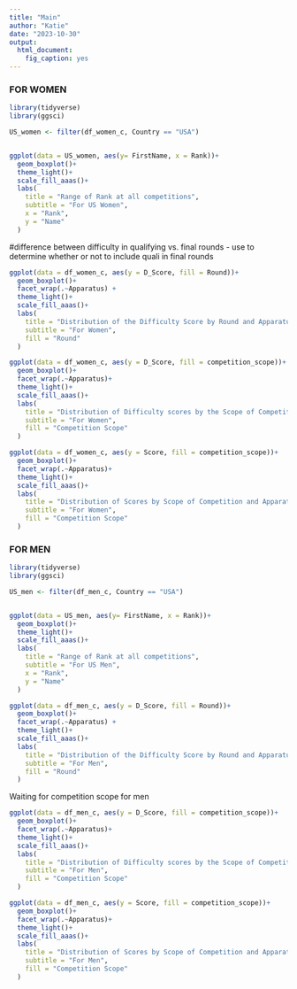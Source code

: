 ```yaml
---
title: "Main"
author: "Katie"
date: "2023-10-30"
output: 
  html_document:
    fig_caption: yes
---
```

### FOR WOMEN

```r

library(tidyverse)
library(ggsci)

US_women <- filter(df_women_c, Country == "USA")


ggplot(data = US_women, aes(y= FirstName, x = Rank))+
  geom_boxplot()+
  theme_light()+
  scale_fill_aaas()+
  labs(
    title = "Range of Rank at all competitions",
    subtitle = "For US Women",
    x = "Rank",
    y = "Name"
  )


```

#difference between difficulty in qualifying vs. final rounds
- use to determine whether or not to include quali in final rounds

```r

ggplot(data = df_women_c, aes(y = D_Score, fill = Round))+
  geom_boxplot()+
  facet_wrap(.~Apparatus) +
  theme_light()+
  scale_fill_aaas()+  
  labs(
    title = "Distribution of the Difficulty Score by Round and Apparatus",
    subtitle = "For Women",
    fill = "Round"
  )


```

```r

ggplot(data = df_women_c, aes(y = D_Score, fill = competition_scope))+
  geom_boxplot()+
  facet_wrap(.~Apparatus)+
  theme_light()+
  scale_fill_aaas()+
  labs(
    title = "Distribution of Difficulty scores by the Scope of Competition and Apparatus",
    subtitle = "For Women",
    fill = "Competition Scope"
  )
```

```r

ggplot(data = df_women_c, aes(y = Score, fill = competition_scope))+
  geom_boxplot()+
  facet_wrap(.~Apparatus)+
  theme_light()+
  scale_fill_aaas()+
  labs(
    title = "Distribution of Scores by Scope of Competition and Apparatus",
    subtitle = "For Women",
    fill = "Competition Scope"
  )
```
### FOR MEN


```r

library(tidyverse)
library(ggsci)

US_men <- filter(df_men_c, Country == "USA")


ggplot(data = US_men, aes(y= FirstName, x = Rank))+
  geom_boxplot()+
  theme_light()+
  scale_fill_aaas()+
  labs(
    title = "Range of Rank at all competitions",
    subtitle = "For US Men",
    x = "Rank",
    y = "Name"
  )


```

```r

ggplot(data = df_men_c, aes(y = D_Score, fill = Round))+
  geom_boxplot()+
  facet_wrap(.~Apparatus) +
  theme_light()+
  scale_fill_aaas()+  
  labs(
    title = "Distribution of the Difficulty Score by Round and Apparatus",
    subtitle = "For Men",
    fill = "Round"
  )


```
Waiting for competition scope for men
```r

ggplot(data = df_men_c, aes(y = D_Score, fill = competition_scope))+
  geom_boxplot()+
  facet_wrap(.~Apparatus)+
  theme_light()+
  scale_fill_aaas()+
  labs(
    title = "Distribution of Difficulty scores by the Scope of Competition and Apparatus",
    subtitle = "For Men",
    fill = "Competition Scope"
  )
```



```r

ggplot(data = df_men_c, aes(y = Score, fill = competition_scope))+
  geom_boxplot()+
  facet_wrap(.~Apparatus)+
  theme_light()+
  scale_fill_aaas()+
  labs(
    title = "Distribution of Scores by Scope of Competition and Apparatus",
    subtitle = "For Men",
    fill = "Competition Scope"
  )
```

